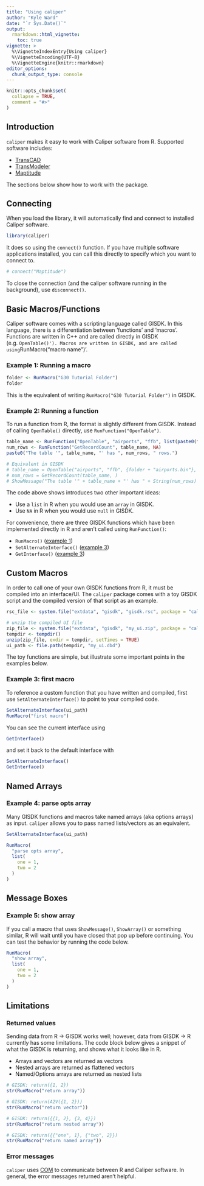```yaml
---
title: "Using caliper"
author: "Kyle Ward"
date: "`r Sys.Date()`"
output: 
  rmarkdown::html_vignette:
    toc: true
vignette: >
  %\VignetteIndexEntry{Using caliper}
  %\VignetteEncoding{UTF-8}
  %\VignetteEngine{knitr::rmarkdown}
editor_options: 
  chunk_output_type: console
---
```


```r
knitr::opts_chunk$set(
  collapse = TRUE,
  comment = "#>"
)
```

## Introduction

`caliper` makes it easy to work with Caliper software from R. Supported
software includes:

  * [TransCAD](https://www.caliper.com/tcovu.htm)
  * [TransModeler](https://www.caliper.com/transmodeler/default.htm)
  * [Maptitude](https://www.caliper.com/maptovu.htm)

The sections below show how to work with the package.

## Connecting

When you load the library, it will automatically find and connect to installed
Caliper software.

```r
library(caliper)
```

It does so using the `connect()` function. If you have multiple
software applications installed, you can call this directly to specify which you
want to connect to.

```r
# connect("Maptitude")
```

To close the connection (and the caliper software running in the background),
use `disconnect()`.

## Basic Macros/Functions

Caliper software comes with a scripting language called GISDK. In this language,
there is a differentiation between 'functions' and 'macros'. Functions are
written in C++ and are called directly in GISDK (e.g. `OpenTable()'). Macros are
written in GISDK, and are called using `RunMacro("macro name")'.

### Example 1: Running a macro {#ex1}

```r
folder <- RunMacro("G30 Tutorial Folder")
folder
```

This is the equivalent of writing `RunMacro("G30 Tutorial Folder")` in GISDK.

### Example 2: Running a function

To run a function from R, the format is slightly different from GISDK. Instead
of calling `OpenTable()` directly, use `RunFunction("OpenTable")`.

```r
table_name <- RunFunction("OpenTable", "airports", "ffb", list(paste0(folder, "airports.bin"), NA))
num_rows <- RunFunction("GetRecordCount", table_name, NA)
paste0("The table '", table_name, "' has ", num_rows, " rows.")

# Equivalent in GISDK
# table_name = OpenTable("airports", "ffb", {folder + "airports.bin"}, )
# num_rows = GetRecordCount(table_name, )
# ShowMessage("The table '" + table_name + "' has " + String(num_rows) + " rows.")
```

The code above shows introduces two other important ideas:

  * Use a `list` in R when you would use an `array` in GISDK.
  * Use `NA` in R when you would use `null` in GISDK.

For convenience, there are three GISDK functions which have been implemented
directly in R and aren't called using `RunFunction()`:

  * `RunMacro()` ([example 1](#ex1))
  * `SetAlternateInterface()` ([example 3](#ex3))
  * `GetInterface()` ([example 3](#ex3))
  
## Custom Macros

In order to call one of your own GISDK functions from R, it must be compiled
into an interface/UI. The `caliper` package comes with a toy GISDK script and
the compiled version of that script as an example.

```r
rsc_file <- system.file("extdata", "gisdk", "gisdk.rsc", package = "caliper")

# unzip the compiled UI file
zip_file <- system.file("extdata", "gisdk", "my_ui.zip", package = "caliper")
tempdir <- tempdir()
unzip(zip_file, exdir = tempdir, setTimes = TRUE)
ui_path <- file.path(tempdir, "my_ui.dbd")
```

The toy functions are simple, but illustrate some important points in the
examples below.

### Example 3: first macro {#ex3}

To reference a custom function that you have written and compiled, first use 
`SetAlternateInterface()` to point to your compiled code.

```r
SetAlternateInterface(ui_path)
RunMacro("first macro")
```

You can see the current interface using

```r
GetInterface()
```

and set it back to the default interface with

```r
SetAlternateInterface()
GetInterface()
```

## Named Arrays

### Example 4: parse opts array

Many GISDK functions and macros take named arrays (aka options arrays) as input.
`caliper` allows you to pass named lists/vectors as an equivalent.

```r
SetAlternateInterface(ui_path)

RunMacro(
  "parse opts array",
  list(
    one = 1,
    two = 2
  )
)
```

## Message Boxes

### Example 5: show array

If you call a macro that uses `ShowMessage()`, `ShowArray()` or something
similar, R will wait until you have closed that pop up before continuing. You
can test the behavior by running the code below.

```r
RunMacro(
  "show array",
  list(
    one = 1,
    two = 2
  )
)
```

## Limitations

### Returned values

Sending data from R -> GISDK works well; however, data from GISDK -> R currently
has some limitations. The code block below gives a snippet of what the GISDK is
returning, and shows what it looks like in R.

  * Arrays and vectors are returned as vectors
  * Nested arrays are returned as flattened vectors
  * Named/Options arrays are returned as nested lists

```r
# GISDK: return({1, 2})
str(RunMacro("return array"))

# GISDK: return(A2V({1, 2}))
str(RunMacro("return vector"))

# GISDK: return({{1, 2}, {3, 4}})
str(RunMacro("return nested array"))

# GISDK: return({{"one", 1}, {"two", 2}})
str(RunMacro("return named array"))
```

### Error messages

`caliper` uses [COM](https://en.wikipedia.org/wiki/Component_Object_Model) to
communicate between R and Caliper software. In general, the error messages
returned aren't helpful.

